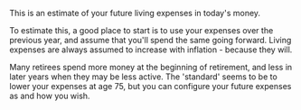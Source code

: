 This is an estimate of your future living expenses in today's money.

To estimate this, a good place to start is to use your expenses over the previous year, and assume that
you&apos;ll spend the same going forward. Living expenses are always assumed to increase with inflation -
because they will.

Many retirees spend more money at the beginning of retirement, and less in later years when they may be less
active. The &apos;standard&apos; seems to be to lower your expenses at age 75, but you can configure your
future expenses as and how you wish.
